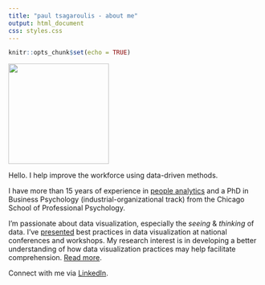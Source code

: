 ```yaml
---
title: "paul tsagaroulis - about me"
output: html_document
css: styles.css
---
```


```r
knitr::opts_chunk$set(echo = TRUE)
```

<!-- Global site tag (gtag.js) - Google Analytics -->
<script async src="https://www.googletagmanager.com/gtag/js?id=UA-61071-2"></script>
<script>
  window.dataLayer = window.dataLayer || [];
  function gtag(){dataLayer.push(arguments);}
  gtag('js', new Date());

  gtag('config', 'UA-61071-2');
</script>

![](https://raw.githubusercontent.com/ptsag/ptsag.github.io/main/paul-tsagaroulis.jpg){#id .class width=200 height=200px} 

Hello. I help improve the workforce using data-driven methods. 

I have more than 15 years of experience in [people analytics](people-analytics.html) and a PhD in Business Psychology (industrial-organizational track) from the Chicago School of Professional Psychology.

I'm passionate about data visualization, especially the *seeing* & *thinking* of data. I've [presented](presentations.html) best practices in data visualization at national conferences and workshops. My research interest is in developing a better understanding of how data visualization practices may help facilitate comprehension. [Read more](research.html).

Connect with me via [LinkedIn](https://www.linkedin.com/in/ptsag/).
